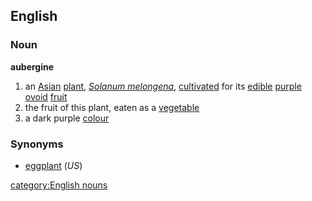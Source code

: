 ==English==
===Noun===
'''aubergine'''
# an [[Asian]] [[plant]], ''[[Solanum melongena]]'', [[cultivate]]d for its [[edible]] [[purple]] [[ovoid]] [[fruit]]
# the fruit of this plant, eaten as a [[vegetable]]
# a dark purple [[colour]]
===Synonyms===
*[[eggplant]]  (''US'')
[[category:English nouns]]